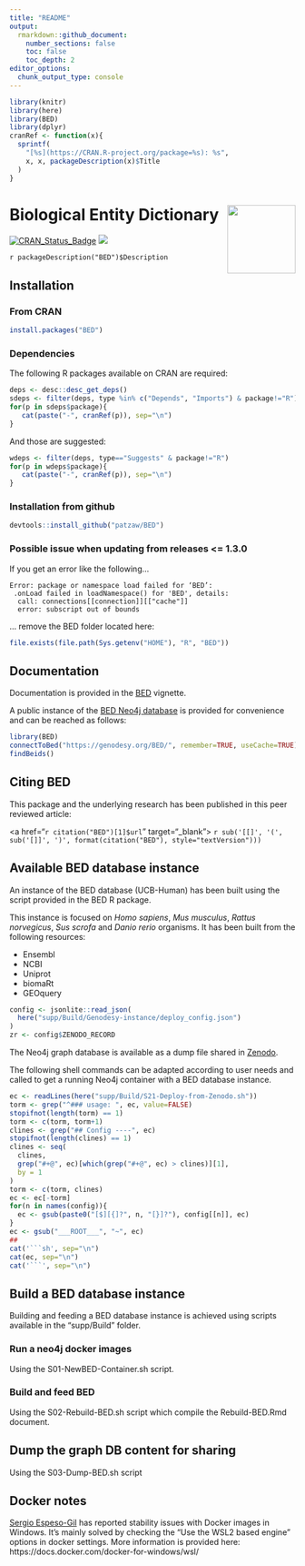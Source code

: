 ```yaml
---
title: "README"
output:
  rmarkdown::github_document:
    number_sections: false
    toc: false
    toc_depth: 2
editor_options: 
  chunk_output_type: console
---
```


```r
library(knitr)
library(here)
library(BED)
library(dplyr)
cranRef <- function(x){
  sprintf(
    "[%s](https://CRAN.R-project.org/package=%s): %s",
    x, x, packageDescription(x)$Title
  )
}
```

# Biological Entity Dictionary <img src="man/figures/BED.png" align="right" alt="" width="120" />


[![CRAN_Status_Badge](https://www.r-pkg.org/badges/version/BED)](https://cran.r-project.org/package=BED)
[![](https://cranlogs.r-pkg.org/badges/BED)](https://cran.r-project.org/package=BED)

`r packageDescription("BED")$Description`


<!----------------------------------------------------------------------------->
<!----------------------------------------------------------------------------->
## Installation

### From CRAN

```r
install.packages("BED")
```

### Dependencies

The following R packages available on CRAN are required:

```r
deps <- desc::desc_get_deps()
sdeps <- filter(deps, type %in% c("Depends", "Imports") & package!="R")
for(p in sdeps$package){
   cat(paste("-", cranRef(p)), sep="\n")
}
```

And those are suggested:

```r
wdeps <- filter(deps, type=="Suggests" & package!="R")
for(p in wdeps$package){
   cat(paste("-", cranRef(p)), sep="\n")
}
```

### Installation from github

```r
devtools::install_github("patzaw/BED")
```

### Possible issue when updating from releases <= 1.3.0

If you get an error like the following...

```
Error: package or namespace load failed for ‘BED’:
 .onLoad failed in loadNamespace() for 'BED', details:
  call: connections[[connection]][["cache"]]
  error: subscript out of bounds
```

... remove the BED folder located here:

```r
file.exists(file.path(Sys.getenv("HOME"), "R", "BED"))
```

<!----------------------------------------------------------------------------->
<!----------------------------------------------------------------------------->
## Documentation

Documentation is provided in
the [BED](https://patzaw.github.io/BED/articles/BED.html) vignette.

A public instance of the [BED Neo4j database](#available-bed-database-instance)
is provided for convenience and can be reached as follows:

```r
library(BED)
connectToBed("https://genodesy.org/BED/", remember=TRUE, useCache=TRUE)
findBeids()
```

<!----------------------------------------------------------------------------->
<!----------------------------------------------------------------------------->
## Citing BED

This package and the underlying research has been published in
this peer reviewed article:

<a href="`r citation("BED")[1]$url`" target="_blank">
`r sub('[[]', '(', sub('[]]', ')', format(citation("BED"), style="textVersion")))`
</a>

<!----------------------------------------------------------------------------->
<!----------------------------------------------------------------------------->
## Available BED database instance

An instance of the BED database (UCB-Human)
has been built using the script provided
in the BED R package.

This instance
is focused on *Homo sapiens*, *Mus musculus*, *Rattus norvegicus*,
*Sus scrofa* and *Danio rerio* organisms.
It has been built from the following resources:

   - Ensembl
   - NCBI
   - Uniprot
   - biomaRt
   - GEOquery
   
```r
config <- jsonlite::read_json(
  here("supp/Build/Genodesy-instance/deploy_config.json")
)
zr <- config$ZENODO_RECORD
```


The Neo4j graph database is available as a dump file shared
in [Zenodo](https://zenodo.org/records/`r zr`).

The following shell commands can be adapted according to user needs and called
to get a running Neo4j container with a BED database instance.

```r
ec <- readLines(here("supp/Build/S21-Deploy-from-Zenodo.sh"))
torm <- grep("^### usage: ", ec, value=FALSE)
stopifnot(length(torm) == 1)
torm <- c(torm, torm+1)
clines <- grep("## Config ----", ec)
stopifnot(length(clines) == 1)
clines <- seq(
  clines,
  grep("#+@", ec)[which(grep("#+@", ec) > clines)][1],
  by = 1
)
torm <- c(torm, clines)
ec <- ec[-torm]
for(n in names(config)){
  ec <- gsub(paste0("[$][{]?", n, "[}]?"), config[[n]], ec)
}
ec <- gsub("___ROOT___", "~", ec)
##
cat('```sh', sep="\n")
cat(ec, sep="\n")
cat('```', sep="\n")
```

<!----------------------------------------------------------------------------->
<!----------------------------------------------------------------------------->
## Build a BED database instance

Building and feeding a BED database instance is achieved using scripts
available in the "supp/Build" folder.

### Run a neo4j docker images

Using the S01-NewBED-Container.sh script.

### Build and feed BED

Using the S02-Rebuild-BED.sh script which compile the Rebuild-BED.Rmd document.

## Dump the graph DB content for sharing

Using the S03-Dump-BED.sh script

<!----------------------------------------------------------------------------->
<!----------------------------------------------------------------------------->
## Docker notes

[Sergio Espeso-Gil](https://github.com/sespesogil) has reported stability
issues with Docker images in Windows. It's mainly solved by
checking the "Use the WSL2 based engine" options in docker settings.
More information is provided
here: https://docs.docker.com/docker-for-windows/wsl/
